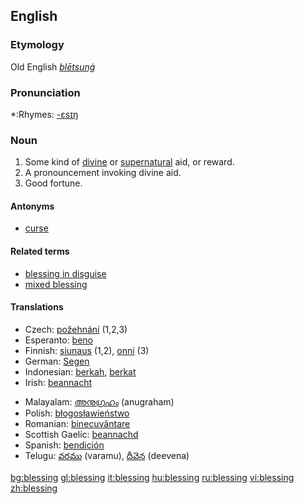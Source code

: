 ==English==

===Etymology===
Old English ''[[blētsunġ]]''

===Pronunciation===
*:Rhymes: [[Rhymes:English:-ɛsɪŋ|-ɛsɪŋ]]

===Noun===
{{en-noun}}

# Some kind of [[divine]] or [[supernatural]] aid, or reward.
# A pronouncement invoking divine aid.
# Good fortune.

====Antonyms====
*[[curse]]

====Related terms====
*[[blessing in disguise]]
*[[mixed blessing]]

====Translations====
{{rfc-trans}}
{{top}}
*Czech: [[požehnání]] {{n}} (1,2,3)
*Esperanto: [[beno]]
*Finnish: [[siunaus]] (1,2), [[onni]] (3)
*German: [[Segen]]
*Indonesian: [[berkah]], [[berkat]]
*Irish: [[beannacht]]
{{mid}}
*Malayalam: [[അനുഗ്രഹം]] (anugraham)
*Polish: [[błogosławieństwo]] {{n}}
*Romanian: [[binecuvântare]] {{f}}
*Scottish Gaelic: [[beannachd]]
*Spanish: [[bendición]] {{f}}
*Telugu: [[వరము]] (varamu), [[దీవెన]] (deevena)
{{bottom}}

[[bg:blessing]]
[[gl:blessing]]
[[it:blessing]]
[[hu:blessing]]
[[ru:blessing]]
[[vi:blessing]]
[[zh:blessing]]